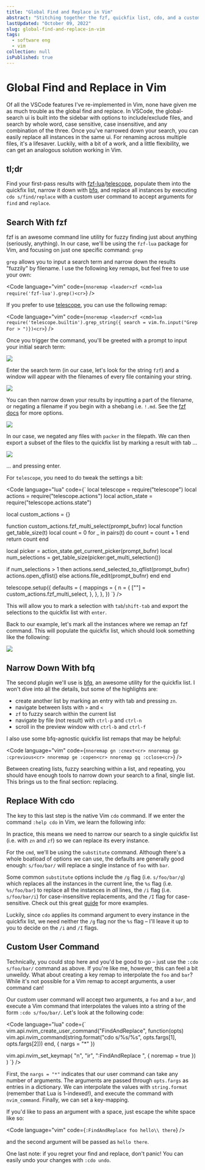 ```yaml
---
title: "Global Find and Replace in Vim"
abstract: "Stitching together the fzf, quickfix list, cdo, and a custom lua function for an awesome find and replace in Vim"
lastUpdated: "October 09, 2022"
slug: global-find-and-replace-in-vim
tags:
  - software eng
  - vim
collection: null
isPublished: true
---
```


# Global Find and Replace in Vim

Of all the VSCode features I've re-implemented in Vim, none have given me as much trouble as the global find and replace. In VSCode, the global-search ui is built into the sidebar with options to include/exclude files, and search by whole word, case sensitive, case insensitive, and any combination of the three. Once you've narrowed down your search, you can easily replace all instances in the same ui. For renaming across multiple files, it's a lifesaver. Luckily, with a bit of a work, and a little flexibility, we can get an analogous solution working in Vim.

## tl;dr

Find your first-pass results with [fzf-lua](https://github.com/ibhagwan/fzf-lua)/[telescope](https://github.com/nvim-telescope/telescope.nvim), populate them into the quickfix list, narrow it down with [bfq](https://github.com/kevinhwang91/nvim-bqf), and replace all instances by executing `cdo s/find/replace` with a custom user command to accept arguments for `find` and `replace`.

## Search With fzf

fzf is an awesome command line utility for fuzzy finding just about anything (seriously, anything). In our case, we'll be using the `fzf-lua` package for Vim, and focusing on just one specific command: `grep`

`grep` allows you to input a search term and narrow down the results "fuzzily" by filename. I use the following key remaps, but feel free to use your own:

<Code language="vim" code={`
nnoremap <leader>zf <cmd>lua require('fzf-lua').grep()<cr>
`} />

If you prefer to use [telescope](https://github.com/nvim-telescope/telescope.nvim), you can use the following remap:

<Code language="vim" code={`
nnoremap <leader>zf <cmd>lua require('telescope.builtin').grep_string({ search = vim.fn.input("Grep For > ")})<cr>
`} />

Once you trigger the command, you'll be greeted with a prompt to input your initial search term:

<Image src="/blog/grep-for.png" size="small"/>

Enter the search term (in our case, let's look for the string `fzf`) and a window will appear with the filenames of every file containing your string.

<Image src="/blog/fzf-initial.png"/>

You can then narrow down your results by inputting a part of the filename, or negating a filename if you begin with a shebang i.e. `!.md`. See the [fzf docs](https://github.com/junegunn/fzf#search-syntax) for more options.

<Image src="/blog/fzf-narrow.png" />

In our case, we negated any files with `packer` in the filepath. We can then export a subset of the files to the quickfix list by marking a result with tab ...

<Image src="/blog/fzf-mark.png" />

... and pressing enter.

For `telescope`, you need to do tweak the settings a bit:

<Code language="lua" code={`
local telescope = require("telescope")
local actions = require("telescope.actions")
local action_state = require("telescope.actions.state")

local custom_actions = {}

function custom_actions.fzf_multi_select(prompt_bufnr)
  local function get_table_size(t)
    local count = 0
    for _ in pairs(t) do
      count = count + 1
    end
    return count
  end

  local picker = action_state.get_current_picker(prompt_bufnr)
  local num_selections = get_table_size(picker:get_multi_selection())

  if num_selections > 1 then
    actions.send_selected_to_qflist(prompt_bufnr)
    actions.open_qflist()
  else
    actions.file_edit(prompt_bufnr)
  end
end

telescope.setup({
  defaults = {
    mappings = {
      n = {
        ["<cr>"] = custom_actions.fzf_multi_select,
      },
    },
  },
})
`} />

This will allow you to mark a selection with `tab`/`shift-tab` and export the selections to the quickfix list with `enter`.

Back to our example, let's mark all the instances where we remap an fzf command. This will populate the quickfix list, which should look something like the following:

<Image src="/blog/bfq-initial.png" />

## Narrow Down With bfq

The second plugin we'll use is [bfq](https://github.com/kevinhwang91/nvim-bqf), an awesome utility for the quickfix list. I won't dive into all the details, but some of the highlights are:

- create another list by marking an entry with tab and pressing `zn`.
- navigate between lists with `>` and `<`
- `zf` to fuzzy search within the current list
- navigate by file (not result) with `ctrl-p` and `ctrl-n`
- scroll in the preview window with `ctrl-b` and `ctrl-f`

I also use some bfq-agnostic quickfix list remaps that may be helpful:

<Code language="vim" code={`
nnoremap gn :cnext<cr>
nnoremap gp :cprevious<cr>
nnoremap ge :copen<cr>
nnoremap gq :cclose<cr>
`} />

Between creating lists, fuzzy searching within a list, and repeating, you should have enough tools to narrow down your search to a final, single list. This brings us to the final section: replacing.

## Replace With cdo

The key to this last step is the native Vim `cdo` command. If we enter the command `:help cdo` in Vim, we learn the following info:


In practice, this means we need to narrow our search to a single quickfix list (i.e. with `zn` and `zf`) so we can replace its every instance.

For the `cmd`, we'll be using the `substitute` command. Although there's a whole boatload of options we can use, the defaults are generally good enough: `s/foo/bar/` will replace a single instance of `foo` with `bar`.

Some common `substitute` options include the `/g` flag (i.e. `s/foo/bar/g`) which replaces all the instances in the current line, the `%s` flag (i.e. `%s/foo/bar`) to replace all the instances in _all_ lines, the `/i` flag (i.e. `s/foo/bar/i`) for case-insensitive replacements, and the `/I` flag for case-sensitive. Check out this great [guide](https://vim.fandom.com/wiki/Search_and_replace) for more examples.

Luckily, since `cdo` applies its command argument to every instance in the quickfix list, we need neither the `/g` flag nor the `%s` flag – I'll leave it up to you to decide on the `/i` and `/I` flags.

## Custom User Command

Technically, you could stop here and you'd be good to go – just use the `:cdo s/foo/bar/` command as above. If you're like me, however, this can feel a bit unweildy. What about creating a key remap to interpolate the `foo` and `bar`? While it's not possible for a Vim remap to accept arguments, a user command can!

Our custom user command will accept two arguments, a `foo` and a `bar`, and execute a Vim command that interpolates the values into a string of the form `:cdo s/foo/bar/`. Let's look at the following code:

<Code language="lua" code={`
vim.api.nvim_create_user_command("FindAndReplace", function(opts)
  vim.api.nvim_command(string.format("cdo s/%s/%s", opts.fargs[1], opts.fargs[2]))
end, { nargs = "*" })


vim.api.nvim_set_keymap(
  "n",
  "<leader>ir",
  ":FindAndReplace ",
  { noremap = true })
)
`} />

First, the `nargs = "*"` indicates that our user command can take any number of arguments. The arguments are passed through `opts.fargs` as entries in a dictionary. We can interpolate the values with `string.format` (remember that Lua is 1-indexed!), and execute the command with `nvim_command`. Finally, we can set a key-mapping.

If you'd like to pass an argument with a space, just escape the white space like so:

<Code language="vim" code={`
:FindAndReplace foo hello\\ there
`} />

and the second argument will be passed as `hello there`.

One last note: if you regret your find and replace, don't panic! You can easily undo your changes with `:cdo undo`.

